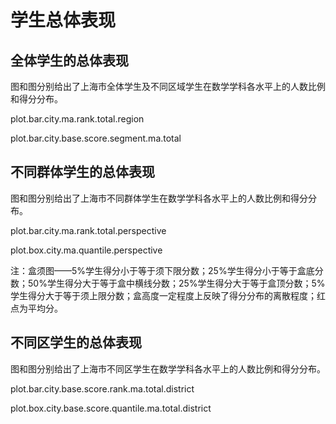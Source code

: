 <!-- chapter total -->

\mytext

# 学生总体表现

## 全体学生的总体表现

图\ref{fig: `r gio.R$GetPlotTitle("plot.bar.city.ma.rank.total.region")`}和图\ref{fig: `r gio.R$GetPlotTitle("plot.bar.city.base.score.segment.ma.total")`}分别给出了上海市全体学生及不同区域学生在数学学科各水平上的人数比例和得分分布。

plot.bar.city.ma.rank.total.region

plot.bar.city.base.score.segment.ma.total


## 不同群体学生的总体表现

图\ref{fig: `r gio.R$GetPlotTitle("plot.bar.city.ma.rank.total.perspective")`}和图\ref{fig: `r gio.R$GetPlotTitle("plot.box.city.ma.quantile.perspective")`}分别给出了上海市不同群体学生在数学学科各水平上的人数比例和得分分布。

plot.bar.city.ma.rank.total.perspective

plot.box.city.ma.quantile.perspective

\mylist
注：盒须图——5\%学生得分小于等于须下限分数；25\%学生得分小于等于盒底分数；50\%学生得分大于等于盒中横线分数；25\%学生得分大于等于盒顶分数；5\%学生得分大于等于须上限分数；盒高度一定程度上反映了得分分布的离散程度；红点为平均分。
\mytext

## 不同区学生的总体表现

图\ref{fig: `r gio.R$GetPlotTitle("plot.bar.city.base.score.rank.ma.total.district")`}和图\ref{fig: `r gio.R$GetPlotTitle("plot.box.city.base.score.quantile.ma.total.district")`}分别给出了上海市不同区学生在数学学科各水平上的人数比例和得分分布。

plot.bar.city.base.score.rank.ma.total.district

plot.box.city.base.score.quantile.ma.total.district



<!-- end of chapter total -->
